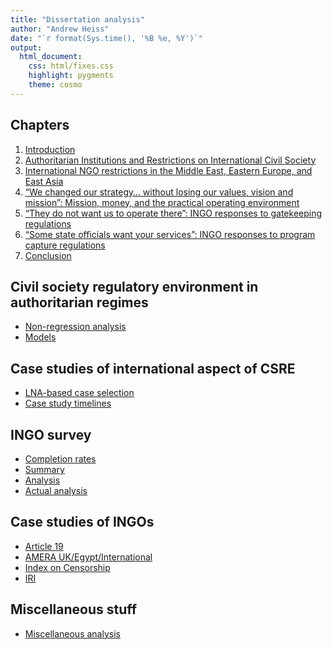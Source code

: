 ```yaml
---
title: "Dissertation analysis"
author: "Andrew Heiss"
date: "`r format(Sys.time(), '%B %e, %Y')`"
output: 
  html_document: 
    css: html/fixes.css
    highlight: pygments
    theme: cosmo
---
```


## Chapters

1. [Introduction](Writing/0_introduction/introduction.html)
2. [Authoritarian Institutions and Restrictions on International Civil Society](Writing/1_cs_regime_stability/cs_regime_stability.html)
3. [International NGO restrictions in the Middle East, Eastern Europe, and East Asia](Writing/2_country_case_studies/country_case_studies.html)
4. ["We changed our strategy… without losing our values, vision and mission": Mission, money, and the practical operating environment](Writing/3_ingo_mechanisms/ingo_mechanisms.html)
5. ["They do not want us to operate there": INGO responses to gatekeeping regulations](Writing/4_gatekeeping/gatekeeping.html)
6. ["Some state officials want your services": INGO responses to program capture regulations](Writing/5_program_capture/program_capture.html)
7. [Conclusion](Writing/6_conclusion/conclusion.html)


## Civil society regulatory environment in authoritarian regimes

- [Non-regression analysis](ngo_regs_regime_stability/misc_analysis.html)
- [Models](ngo_regs_regime_stability/models.html)

## Case studies of international aspect of CSRE

- [LNA-based case selection](country_case_studies/case_selection.html)
- [Case study timelines](country_case_studies/timelines.html)

## INGO survey

- [Completion rates](ingo_survey/completion_rates.html)
- [Summary](ingo_survey/survey_summary.html)
- [Analysis](ingo_survey/survey_analysis.html)
- [Actual analysis](ingo_survey/actual_analysis.html)

## Case studies of INGOs

- [Article 19](ingo_case_studies/article_19.html)
- [AMERA UK/Egypt/International](ingo_case_studies/amera.html)
- [Index on Censorship](ingo_case_studies/index_censorship.html)
- [IRI](ingo_case_studies/iri.html)

## Miscellaneous stuff

- [Miscellaneous analysis](misc/misc_analysis.html)

